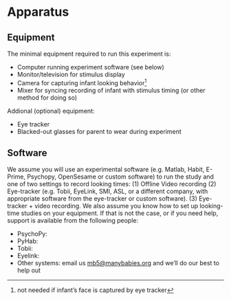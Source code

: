 # Apparatus {#sec-apparatus}

## Equipment

The minimal equipment required to run this experiment is:

-   Computer running experiment software (see below)
-   Monitor/television for stimulus display
-   Camera for capturing infant looking behavior[^apparatus-1]
-   Mixer for syncing recording of infant with stimulus timing (or other method for doing so)

[^apparatus-1]: not needed if infant's face is captured by eye tracker

Addional (optional) equipment:

-   Eye tracker
-   Blacked-out glasses for parent to wear during experiment

## Software

We assume you will use an experimental software (e.g. Matlab, Habit, E-Prime, Psychopy, OpenSesame or custom software) to run the study and one of two settings to record looking times: (1) Offline Video recording (2) Eye-tracker (e.g. Tobii, EyeLink, SMI, ASL, or a different company, with appropriate software from the eye-tracker or custom software). (3) Eye-tracker + video recording. We also assume you know how to set up looking-time studies on your equipment. If that is not the case, or if you need help, support is available from the following people:

-   PsychoPy:
-   PyHab:
-   Tobii:
-   Eyelink:
-   Other systems: email us [mb5\@manybabies.org](mailto:mb5@manybabies.org) and we’ll do our best to help out
